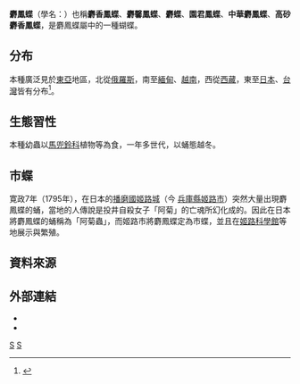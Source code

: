 {{NoteTA
|G1=Butterfly
}}
{{Speciesbox
| genus = Byasa
| species = confusus
| authority = (Fruhstorfer, 1901) 
| image = Byasa alcinous mansonensis.jpg
| image_caption = 台灣亞種（''B. a. mansonensis''）
| synonyms = Byasa alcinous (Klug, 1836)
}}

'''麝鳳蝶'''（學名：{{lang|la|''Byasa confusus''}}）也稱'''麝香鳳蝶'''、'''麝馨鳳蝶'''、'''麝蝶'''、'''園君鳳蝶'''、'''中華麝鳳蝶'''、'''高砂麝香鳳蝶'''，是麝鳳蝶屬中的一種蝴蝶。

==分布==
本種廣泛見於[[東亞|東亞]]地區，北從[[俄羅斯|俄羅斯]]，南至[[緬甸|緬甸]]、[[越南|越南]]，西從[[西藏|西藏]]，東至[[日本|日本]]、[[台灣|台灣]]皆有分布<ref name="978-986-177-669-9">{{cite book|author=徐堉峰 |coauthors= |title=台灣蝴蝶圖鑑．上（弄蝶、鳳蝶、粉蝶） |year=2013 |publisher=晨星出版社 |location=台中市 |isbn=978-986-177-669-9 }}</ref>。

==生態習性==
本種幼蟲以[[馬兜鈴科|馬兜鈴科]]植物等為食，一年多世代，以蛹態越冬。

==市蝶==
{{see also|皿屋敷}}
寛政7年（1795年），在日本的[[播磨國|播磨國]][[姬路城|姬路城]]（今 [[兵庫縣|兵庫縣]][[姬路市|姬路市]]）突然大量出現麝鳳蝶的蛹，當地的人傳說是投井自殺女子「阿菊」的亡魂所幻化成的。因此在日本將麝鳳蝶的蛹稱為「阿菊蟲」，而姬路市將麝鳳蝶定為市蝶，並且在[[姬路科學館|姬路科學館]]等地展示與繁殖。

==資料來源==
{{reflist}}

==外部連結==
* {{TaiBNET| zh=麝鳳蝶 | id=347272| binomial= Byasa alcinous  | sub = febanus | authority=Fruhstorfer, 1901| var= | accessdate=2014/12/04}} 
* {{Commonscat-inline|Byasa alcinous |麝鳳蝶}}

{{Taxonbar}}

[[Category:麝鳳蝶屬|S]]
[[Category:臺灣蝴蝶|S]]